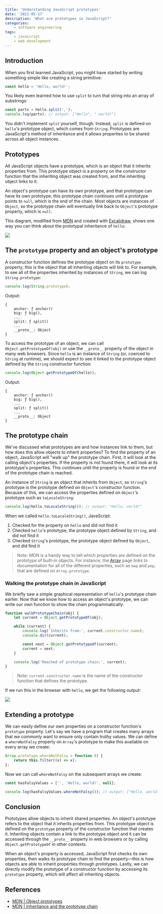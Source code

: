 ```yaml
---
title: 'Understanding JavaScript prototypes'
date: '2021-05-17'
description: 'What are prototypes in JavaScript?'
categories:
    - software engineering
tags:
    - javascript
    - web development
---
```


## Introduction

When you first learned JavaScript, you might have started by writing something simple like creating a string primitive:

```javascript
const hello = 'Hello, world!';
```

You likely even learned how to use `split` to turn that string into an array of substrings:

```javascript
const parts = hello.split(',');
console.log(parts); // output: ["Hello", " world!"]
```

You didn't implement `split` yourself, though. Instead, `split` is defined on `hello`'s prototype object, which comes from `String`. Prototypes are JavaScript's method of inheritance and it allows properties to be shared across all object instances.

## Prototypes

All JavaScript objects have a prototype, which is an object that it inherits properties from. This prototype object is a property on the constructor function that the inheriting object was created from, and the inheriting object links to it.

An object's prototype can have its own prototype, and that prototype can have its own prototype; this prototype chain continues until a prototype points to `null`, which is the end of the chain. Most objects are instances of `Object`, so the prototype chain will eventually link back to `Object`'s prototype property, which is `null`.

This diagram, modified from [MDN](https://developer.mozilla.org/en-US/docs/Learn/JavaScript/Objects/Object_prototypes) and created with [Excalidraw](https://www.excalidraw.com), shows one way you can think about the prototypal inheritance of `hello`:

![](prototype-chain-excalidraw.avif)

## The `prototype` property and an object's prototype

A constructor function defines the prototype object on its `prototype` property; this is the object that all inheriting objects will link to. For example, to see all of the properties inherited by instances of `String`, we can log `String.prototype`:

```javascript
console.log(String.prototype);
```

Output:

```text
{
    anchor: ƒ anchor()
    big: ƒ big(),
    ...
    split: ƒ split()
    ...
    __proto__: Object
}
```

To access the prototype of an object, we can call `Object.getPrototypeOf(obj)` or use the `__proto__` property of the object in many web browsers. Since `hello` is an instance of `String` (or, coerced to `String` at runtime), we should expect to see it linked to the prototype object defined by the `String` constructor function:

```javascript
console.log(Object.getPrototypeOf(hello));
```

Output:

```text
{
    anchor: ƒ anchor()
    big: ƒ big(),
    ...
    split: ƒ split()
    ...
    __proto__: Object
}
```

## The prototype chain

We've discussed what prototypes are and how instances link to them, but how does this allow objects to inherit properties? To find the property of an object, JavaScript will "walk up" the prototype chain. First, it will look at the calling object's properties. If the property is not found there, it will look at its prototype's properties. This continues until the property is found or the end of the prototype chain is reached.

An instance of `String` is an object that inherits from `Object`, so `String`'s prototype is the prototype defined on `Object`'s constructor function. Because of this, we can access the properties defined on `Object`'s prototype such as `toLocaleString`:

```javascript
console.log(hello.toLocaleString()); // output: "Hello, world!"
```

When we called `hello.toLocaleString()`, JavaScript:

1. Checked for the property on `hello` and did not find it
2. Checked `hello`'s prototype, the prototype object defined by `String`, and did not find it
3. Checked `String`'s prototype, the prototype object defined by `Object`, and did find it

> Note: MDN is a handy way to tell which properties are defined on the prototype of built-in objects. For instance, the [Array](https://developer.mozilla.org/en-US/docs/Web/JavaScript/Reference/Global_Objects/Array) page links to documentation for all of the different properties, such as `map` and `pop`, that are defined on `Array.prototype`.

### Walking the prototype chain in JavaScript

We briefly saw a simple graphical representation of `hello`'s prototype chain earlier. Now that we know how to access an object's prototype, we can write our own function to show the chain programmatically:

```javascript
function walkPrototypeChain(obj) {
    let current = Object.getPrototypeOf(obj);

    while (current) {
        console.log('Inherits from:', current.constructor.name);
        console.dir(current);

        const next = Object.getPrototypeOf(current);
        current = next;
    }

    console.log('Reached of prototype chain:', current);
}
```

> Note: `current.constructor.name` is the name of the constructor function that defines the prototype.

If we run this in the browser with `hello`, we get the following output:

![](walk-prototype-chain-console.avif)

## Extending a prototype

We can easily define our own properties on a constructor function's `prototype` property. Let's say we have a program that creates many arrays that we commonly want to ensure only contain truthy values. We can define a `whereNotFalsy` property on `Array`'s prototype to make this available on every array we create:

```javascript
Array.prototype.whereNotFalsy = function () {
    return this.filter((x) => x);
};
```

Now we can call `whereNotFalsy` on the subsequent arrays we create:

```javascript
const hasFalsyValues = ['', 'Hello, world!', null];

console.log(hasFalsyValues.whereNotFalsy()); // output: ["Hello, world!"]
```

## Conclusion

Prototypes allow objects to inherit shared properties. An object's prototype refers to the object that it inherits properties from. This prototype object is defined on the `prototype` property of the constructor function that
creates it. Inheriting objects contain a link to the prototype object and it can be accessed through the `__proto__` property in web browsers or by calling `Object.getPrototypeOf` in other contexts.

When an object's property is accessed, JavaScript first checks its own properties, then walks its prototype chain to find the property––this is how objects are able to inherit properties through prototypes. Lastly, we can directly modify the prototype of a constructor function by accessing its `prototype` property, which will affect all inheriting objects.

<ConnectSection />

## References

-   [MDN | Object prototypes](https://developer.mozilla.org/en-US/docs/Learn/JavaScript/Objects/Object_prototypes)
-   [MDN | Inheritance and the prototype chain](https://developer.mozilla.org/en-US/docs/Web/JavaScript/Inheritance_and_the_prototype_chain)
